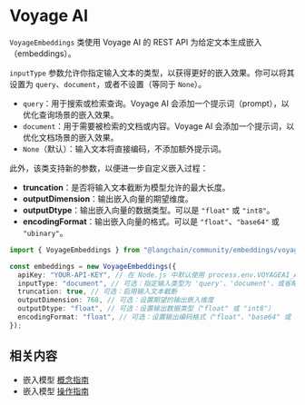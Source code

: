 # Voyage AI

`VoyageEmbeddings` 类使用 Voyage AI 的 REST API 为给定文本生成嵌入（embeddings）。

`inputType` 参数允许你指定输入文本的类型，以获得更好的嵌入效果。你可以将其设置为 `query`、`document`，或者不设置（等同于 `None`）。

- `query`：用于搜索或检索查询。Voyage AI 会添加一个提示词（prompt），以优化查询场景的嵌入效果。
- `document`：用于需要被检索的文档或内容。Voyage AI 会添加一个提示词，以优化文档场景的嵌入效果。
- `None`（默认）：输入文本将直接编码，不添加额外提示词。

此外，该类支持新的参数，以便进一步自定义嵌入过程：

- **truncation**：是否将输入文本截断为模型允许的最大长度。
- **outputDimension**：输出嵌入向量的期望维度。
- **outputDtype**：输出嵌入向量的数据类型。可以是 `"float"` 或 `"int8"`。
- **encodingFormat**：输出嵌入向量的格式。可以是 `"float"`、`"base64"` 或 `"ubinary"`。

```typescript
import { VoyageEmbeddings } from "@langchain/community/embeddings/voyage";

const embeddings = new VoyageEmbeddings({
  apiKey: "YOUR-API-KEY", // 在 Node.js 中默认使用 process.env.VOYAGEAI_API_KEY
  inputType: "document", // 可选：指定输入类型为 'query'、'document'，或省略表示 None / Undefined / Null
  truncation: true, // 可选：启用输入文本截断
  outputDimension: 768, // 可选：设置期望的输出嵌入维度
  outputDtype: "float", // 可选：设置输出数据类型（"float" 或 "int8"）
  encodingFormat: "float", // 可选：设置输出编码格式（"float"、"base64" 或 "ubinary"）
});
```

## 相关内容

- 嵌入模型 [概念指南](/docs/concepts/embedding_models)
- 嵌入模型 [操作指南](/docs/how_to/#embedding-models)